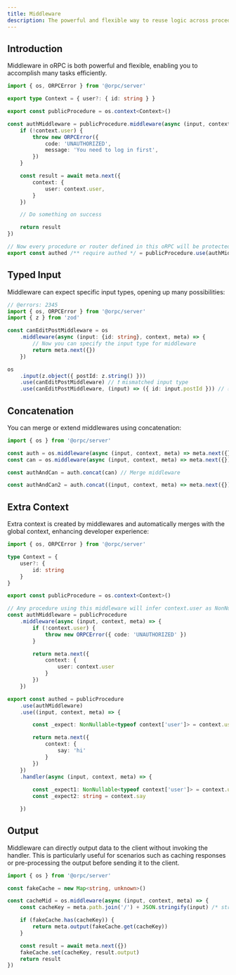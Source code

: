 ```yaml
---
title: Middleware
description: The powerful and flexible way to reuse logic across procedures in oRPC.
---
```


## Introduction

Middleware in oRPC is both powerful and flexible, enabling you to accomplish many tasks efficiently.

```ts twoslash
import { os, ORPCError } from '@orpc/server'

export type Context = { user?: { id: string } }

export const publicProcedure = os.context<Context>()

const authMiddleware = publicProcedure.middleware(async (input, context, meta) => {
    if (!context.user) {
        throw new ORPCError({
            code: 'UNAUTHORIZED',
            message: 'You need to log in first',
        })
    }

    const result = await meta.next({
        context: {
            user: context.user,
        }
    })

    // Do something on success

    return result
})

// Now every procedure or router defined in this oRPC will be protected by authMiddleware
export const authed /** require authed */ = publicProcedure.use(authMiddleware)
```

## Typed Input

Middleware can expect specific input types, opening up many possibilities:

```ts twoslash
// @errors: 2345
import { os, ORPCError } from '@orpc/server'
import { z } from 'zod' 

const canEditPostMiddleware = os
    .middleware(async (input: {id: string}, context, meta) => { 
        // Now you can specify the input type for middleware
        return meta.next({})
    })

os
    .input(z.object({ postId: z.string() }))
    .use(canEditPostMiddleware) // ❗ mismatched input type
    .use(canEditPostMiddleware, (input) => ({ id: input.postId })) // ✅ map the input to match expected type
```

## Concatenation

You can merge or extend middlewares using concatenation:

```ts twoslash
import { os } from '@orpc/server'

const auth = os.middleware(async (input, context, meta) => meta.next({}))
const can = os.middleware(async (input, context, meta) => meta.next({}))

const authAndCan = auth.concat(can) // Merge middleware

const authAndCan2 = auth.concat((input, context, meta) => meta.next({})) // Extend middleware
```

## Extra Context

Extra context is created by middlewares and automatically merges with the global context, enhancing developer experience:

```ts twoslash
import { os, ORPCError } from '@orpc/server'

type Context = {
    user?: {
        id: string
    }
}

export const publicProcedure = os.context<Context>()

// Any procedure using this middleware will infer context.user as NonNullable<typeof context['user']>
const authMiddleware = publicProcedure
    .middleware(async (input, context, meta) => {
        if (!context.user) {
            throw new ORPCError({ code: 'UNAUTHORIZED' })
        }

        return meta.next({
            context: {
                user: context.user
            }
        })
    })

export const authed = publicProcedure
    .use(authMiddleware)
    .use((input, context, meta) => {

        const _expect: NonNullable<typeof context['user']> = context.user

        return meta.next({
            context: {
                say: 'hi'
            }
        })
    })
    .handler(async (input, context, meta) => {
        
        const _expect1: NonNullable<typeof context['user']> = context.user
        const _expect2: string = context.say

    })
```

## Output

Middleware can directly output data to the client without invoking the handler.
This is particularly useful for scenarios such as caching responses or pre-processing the output before sending it to the client.

```ts twoslash
import { os } from '@orpc/server'

const fakeCache = new Map<string, unknown>()

const cacheMid = os.middleware(async (input, context, meta) => {
    const cacheKey = meta.path.join('/') + JSON.stringify(input) /* stringify is not ideal, but it's just an example */

    if (fakeCache.has(cacheKey)) {
        return meta.output(fakeCache.get(cacheKey))
    }

    const result = await meta.next({})
    fakeCache.set(cacheKey, result.output)
    return result
})
```